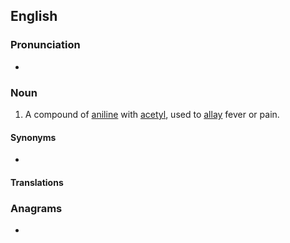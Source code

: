 ==English==

===Pronunciation===
* {{IPA|/ˌæn.tɪ.ˈfi.bɹɪn/|lang=en}}

===Noun===
{{en-noun|-}}

# {{lb|en|pharmaceutical drug}} A compound of [[aniline]] with [[acetyl]], used to [[allay]] fever or pain.

====Synonyms====
* {{l|en|acetanilide}}

====Translations====
{{trans-see|acetanilide}}

===Anagrams===
* {{anagrams|en|terbinafine}}